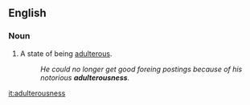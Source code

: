 ==English==

===Noun===
{{en-noun|es}}

# A state of being [[adulterous]].
#: ''He could no longer get good foreing postings because of his notorious '''adulterousness'''.''

[[it:adulterousness]]